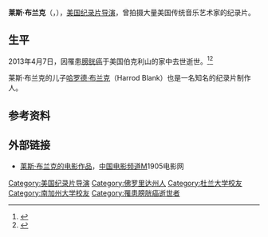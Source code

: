 {{艺人
|姓名 = 莱斯·布兰克
|类型 = 导演
|本名 = 莱斯·布兰克<br>{{lang-en|Les Blank}}
|图片 = Les Blank.jpg
|图片简介 = 2008年莱斯·布兰克在第43届[[卡罗维发利电影节|卡罗维发利电影节]]上
|绰号 = 
|出生日期 = 1935年11月27日
|出生地点 = {{USA}}[[佛罗里达州|佛罗里达州]][[坦帕_(佛罗里达州)|坦帕]]
|逝世日期 = {{death_date_and_age|2013|04|07|1935|11|27}}
|逝世地点 = {{USA}}[[加利福尼亚州|加利福尼亚州]][[伯克利|伯克利]]
|国籍= {{USA}}
|籍贯= 
|教育程度 = [[杜兰大学|杜兰大学]]（[[艺术学士|艺术学士]]和[[艺术创作硕士|艺术创作硕士]]）<br>[[南加州大学|南加州大学]]
|职业 = [[纪录片|纪录片电影制作人]]
|配偶 = 
|活跃年代 = 
|电影 = 
|代表作 = 《赫尔佐格吃他的鞋》（<small>''Werner Herzog Eats His Shoe''</small>，1980年）<br>《幻想曲》（<small>''Burden of Dreams''</small>，1982年）
|经纪公司 = 
|网站 =
|awards =
|IMDb = 0087511
}}
'''莱斯·布兰克'''（{{lang-en|'''Les Blank'''}}，{{bd|1935年|11月27日|2013年|4月7日|catIdx=Blank布兰克}}），[[美国|美国]][[纪录片|纪录片]][[导演|导演]]，曾拍摄大量美国传统音乐艺术家的纪录片。

== 生平 ==
2013年4月7日，因罹患[[膀胱癌|膀胱癌]]于美国伯克利山的家中去世逝世。<ref>{{cite news |author= |url=http://www.sfgate.com/movies/article/Documentary-filmmaker-Les-Blank-77-dies-4416133.php |title=Les Blank, documentary filmmaker, dies |work=[[旧金山纪事报|旧金山纪事报]] |language=en |date=2013-04-07 |accessdate=2013-04-09 |archive-date=2019-04-01 |archive-url=https://web.archive.org/web/20190401105249/https://www.sfgate.com/movies/article/Documentary-filmmaker-Les-Blank-77-dies-4416133.php |dead-url=no }}</ref><ref>{{cite news|author=黄小河|url=http://www.dfdaily.com/html/150/2013/4/9/975436.shtml|title=【逝者】莱斯·布兰克|work=[[东方早报|东方早报]]|language=中文|date=2013-04-09|accessdate=2013-04-09|deadurl=yes|archiveurl=https://archive.is/20130425181051/http://www.dfdaily.com/html/150/2013/4/9/975436.shtml|archivedate=2013-04-25}}</ref>

莱斯·布兰克的儿子[[哈罗德·布兰克|哈罗德·布兰克]]（Harrod Blank）也是一名知名的纪录片制作人。

== 参考资料 ==
{{reflist}}

== 外部链接 ==
*[http://www.m1905.com/mdb/star/1072225/ 莱斯·布兰克的电影作品]，[[中国电影频道|中国电影频道]]M1905电影网

{{Authority control}}
{{DEFAULTSORT:Blank布兰克}}
[[Category:美国纪录片导演|Category:美国纪录片导演]]
[[Category:佛罗里达州人|Category:佛罗里达州人]]
[[Category:杜兰大学校友|Category:杜兰大学校友]]
[[Category:南加州大学校友|Category:南加州大学校友]]
[[Category:罹患膀胱癌逝世者|Category:罹患膀胱癌逝世者]]